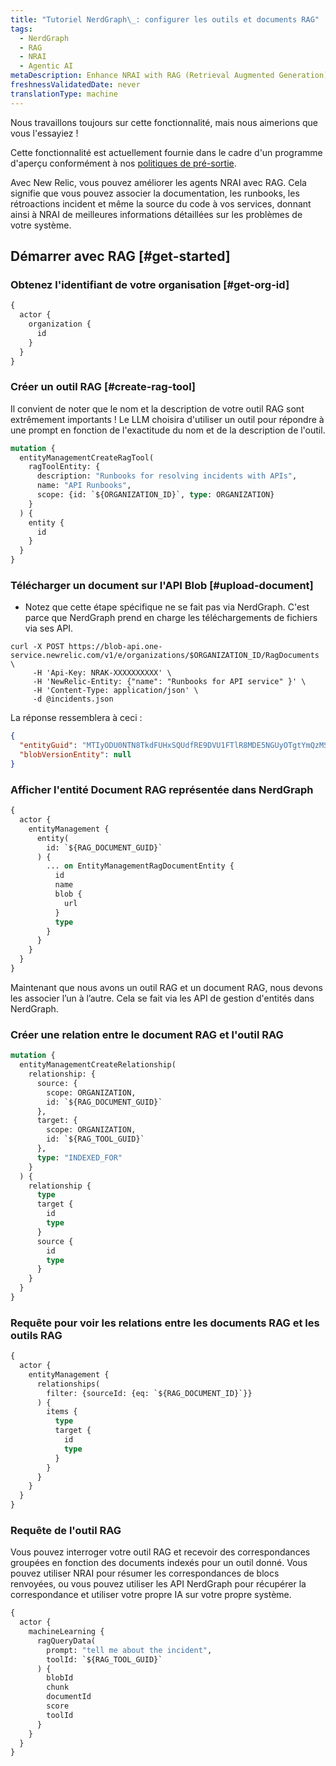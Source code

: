 ```yaml
---
title: "Tutoriel NerdGraph\_: configurer les outils et documents RAG"
tags:
  - NerdGraph
  - RAG
  - NRAI
  - Agentic AI
metaDescription: Enhance NRAI with RAG (Retrieval Augmented Generation)
freshnessValidatedDate: never
translationType: machine
---
```


<Callout title="Aperçu">
  Nous travaillons toujours sur cette fonctionnalité, mais nous aimerions que vous l'essayiez !

  Cette fonctionnalité est actuellement fournie dans le cadre d'un programme d'aperçu conformément à nos [politiques de pré-sortie](/docs/licenses/license-information/referenced-policies/new-relic-pre-release-policy).
</Callout>

Avec New Relic, vous pouvez améliorer les agents NRAI avec RAG. Cela signifie que vous pouvez associer la documentation, les runbooks, les rétroactions incident et même la source du code à vos services, donnant ainsi à NRAI de meilleures informations détaillées sur les problèmes de votre système.

## Démarrer avec RAG [#get-started]

### Obtenez l'identifiant de votre organisation [#get-org-id]

```graphql
{
  actor {
    organization {
      id
    }
  }
}
```

### Créer un outil RAG [#create-rag-tool]

Il convient de noter que le nom et la description de votre outil RAG sont extrêmement importants ! Le LLM choisira d'utiliser un outil pour répondre à une prompt en fonction de l'exactitude du nom et de la description de l'outil.

```graphql
mutation {
  entityManagementCreateRagTool(
    ragToolEntity: {
      description: "Runbooks for resolving incidents with APIs",
      name: "API Runbooks",
      scope: {id: `${ORGANIZATION_ID}`, type: ORGANIZATION}
    }
  ) {
    entity {
      id
    }
  }
}
```

### Télécharger un document sur l'API Blob [#upload-document]

* Notez que cette étape spécifique ne se fait pas via NerdGraph. C'est parce que NerdGraph prend en charge les téléchargements de fichiers via ses API.

```shell
curl -X POST https://blob-api.one-service.newrelic.com/v1/e/organizations/$ORGANIZATION_ID/RagDocuments \
     -H 'Api-Key: NRAK-XXXXXXXXXX' \
     -H 'NewRelic-Entity: {"name": "Runbooks for API service" }' \
     -H 'Content-Type: application/json' \
     -d @incidents.json
```

La réponse ressemblera à ceci :

```json
{
  "entityGuid": "MTIyODU0NTN8TkdFUHxSQUdfRE9DVU1FTlR8MDE5NGUyOTgtYmQzMS03NzA4LWI3NzItYzQ4MTZlYjNhYThk",
  "blobVersionEntity": null
}
```

### Afficher l'entité Document RAG représentée dans NerdGraph

```graphql
{
  actor {
    entityManagement {
      entity(
        id: `${RAG_DOCUMENT_GUID}`
      ) {
        ... on EntityManagementRagDocumentEntity {
          id
          name
          blob {
            url
          }
          type
        }
      }
    }
  }
}
```

Maintenant que nous avons un outil RAG et un document RAG, nous devons les associer l’un à l’autre. Cela se fait via les API de gestion d'entités dans NerdGraph.

### Créer une relation entre le document RAG et l'outil RAG

```graphql
mutation {
  entityManagementCreateRelationship(
    relationship: {
      source: {
        scope: ORGANIZATION,
        id: `${RAG_DOCUMENT_GUID}`
      },
      target: {
        scope: ORGANIZATION,
        id: `${RAG_TOOL_GUID}`
      },
      type: "INDEXED_FOR"
    }
  ) {
    relationship {
      type
      target {
        id
        type
      }
      source {
        id
        type
      }
    }
  }
}
```

### Requête pour voir les relations entre les documents RAG et les outils RAG

```graphql
{
  actor {
    entityManagement {
      relationships(
        filter: {sourceId: {eq: `${RAG_DOCUMENT_ID}`}}
      ) {
        items {
          type
          target {
            id
            type
          }
        }
      }
    }
  }
}
```

### Requête de l'outil RAG

Vous pouvez interroger votre outil RAG et recevoir des correspondances groupées en fonction des documents indexés pour un outil donné. Vous pouvez utiliser NRAI pour résumer les correspondances de blocs renvoyées, ou vous pouvez utiliser les API NerdGraph pour récupérer la correspondance et utiliser votre propre IA sur votre propre système.

```graphql
{
  actor {
    machineLearning {
      ragQueryData(
        prompt: "tell me about the incident", 
        toolId: `${RAG_TOOL_GUID}`
      ) {
        blobId
        chunk
        documentId
        score
        toolId
      }
    }
  }
}
```